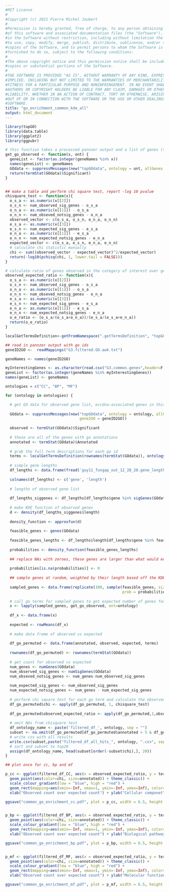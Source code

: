 ```yaml
---
#MIT License
#
#Copyright (c) 2021 Pierre Michel Joubert
#
#Permission is hereby granted, free of charge, to any person obtaining a copy
#of this software and associated documentation files (the "Software"), to deal
#in the Software without restriction, including without limitation the rights
#to use, copy, modify, merge, publish, distribute, sublicense, and/or sell
#copies of the Software, and to permit persons to whom the Software is
#furnished to do so, subject to the following conditions:
#
#The above copyright notice and this permission notice shall be included in all
#copies or substantial portions of the Software.
#
#THE SOFTWARE IS PROVIDED "AS IS", WITHOUT WARRANTY OF ANY KIND, EXPRESS OR
#IMPLIED, INCLUDING BUT NOT LIMITED TO THE WARRANTIES OF MERCHANTABILITY,
#FITNESS FOR A PARTICULAR PURPOSE AND NONINFRINGEMENT. IN NO EVENT SHALL THE
#AUTHORS OR COPYRIGHT HOLDERS BE LIABLE FOR ANY CLAIM, DAMAGES OR OTHER
#LIABILITY, WHETHER IN AN ACTION OF CONTRACT, TORT OR OTHERWISE, ARISING FROM,
#OUT OF OR IN CONNECTION WITH THE SOFTWARE OR THE USE OR OTHER DEALINGS IN THE
#SOFTWARE.
title: "go_enrichment_common_kde_all"
output: html_document
---
```


```r
library(topGO)
library(data.table)
library(ggplot2)
library(ggpubr)
```

```r

# this function takes a processed pannzer output and a list of genes (to be randomly selected) and returns the number of those genes associated with each go id
get_go_observed <- function(x, ont) {
  geneList <- factor(as.integer(geneNames %in% x))
  names(geneList) <- geneNames
  GOdata <- suppressMessages(new("topGOdata", ontology = ont, allGenes = geneList, annot = annFUN.gene2GO, gene2GO = geneID2GO))
  return(termStat(GOdata)$Significant)
}


## make a table and perform chi square test, report -log 10 pvalue
chisquare_test <- function(x){
  o_s_a <- as.numeric(x[[2]])
  o_s_n <- num_observed_sig_genes - o_s_a
  o_n_a <- as.numeric(x[[1]]) - o_s_a
  o_n_n <- num_obseved_notsig_genes - o_n_a
  observed_vector <- c(o_s_a, o_s_n, o_n_a, o_n_n)
  e_s_a <- as.numeric(x[[3]])
  e_s_n <- num_expected_sig_genes - e_s_a
  e_n_a <- as.numeric(x[[1]]) - e_s_a
  e_n_n <- num_expected_notsig_genes - e_n_a
  expected_vector <- c(e_s_a, e_s_n, e_n_a, e_n_n)
  # calculate chi statistic manually
  chi <- sum((observed_vector - expected_vector)^2/expected_vector)
  return(-log10(pchisq(chi, 1, lower.tail = FALSE)))
}

# calculate ratio of genes observed in the category of interest over genes expected in the category and return that ratio
observed_expected_ratio <- function(x){
  o_s_a <- as.numeric(x[[2]])
  o_s_n <- num_observed_sig_genes - o_s_a
  o_n_a <- as.numeric(x[[1]]) - o_s_a
  o_n_n <- num_obseved_notsig_genes - o_n_a
  e_s_a <- as.numeric(x[[3]])
  e_s_n <- num_expected_sig_genes - e_s_a
  e_n_a <- as.numeric(x[[1]]) - e_s_a
  e_n_n <- num_expected_notsig_genes - e_n_a
  o_e_ratio <- (o_s_a/(o_s_a+o_n_a))/(e_s_a/(e_s_a+e_n_a))
  return(o_e_ratio)
}

localGetTermsDefinition<-getFromNamespace(".getTermsDefinition", "topGO")

```



```r

## read in pannzer output with go ids
geneID2GO <-  readMappings("G3.filtered.GO.awk.txt")

geneNames <- names(geneID2GO)

myInterestingGenes <- as.character(read.csv("G3.common.genes",header=F, stringsAsFactors=FALSE, colClasses="character")$V1)
geneList <- factor(as.integer(geneNames %in% myInterestingGenes))
names(geneList) <- geneNames

```


```r

ontologies = c("CC", "BP", "MF")

for (ontology in ontologies) {

  # get GO data for observed gene list, eccdna-associated genes in this case
  
  GOdata <- suppressMessages(new("topGOdata", ontology = ontology, allGenes = geneList, annot = annFUN.gene2GO, 
                                 gene2GO = geneID2GO))
  
  observed <- termStat(GOdata)$Significant
  
  # these are all of the genes with go annotations
  annotated <- termStat(GOdata)$Annotated
  
  # grab the full term descriptions for each go id
  terms <- localGetTermsDefinition(rownames(termStat(GOdata)), ontology(GOdata), numChar=1000)
  
  # simple gene lengths 
  df_lengths <- data.frame(fread('guy11_fungap_out_12_28_20.gene_lengths'))
  
  colnames(df_lengths) <- c('gene', 'length')
  
  # lengths of observed gene list
  
  df_lengths_siggenes <- df_lengths[df_lengths$gene %in% sigGenes(GOdata), ]
  
  # make KDE function of observed genes
  d <- density(df_lengths_siggenes$length)
  
  density_function <- approxfun(d)
  
  feasible_genes <- genes(GOdata)
  
  feasible_genes_lengths <- df_lengths$length[df_lengths$gene %in% feasible_genes ]
  
  probabilities <- density_function(feasible_genes_lengths)
  
  ## replace NAs with zeroes, these genes are larger than what would ever be expected in common genes
  
  probabilities[is.na(probabilities)] <- 0
  
  ## sample genes at random, weighted by their length based off the KDE function
  
  sampled_genes <- data.frame(replicate(100, sample(feasible_genes, size = nrow(df_lengths_siggenes), replace = FALSE, 
                                                    prob = probabilities)))
  
  # call go terms for sampled genes to get expected number of genes for each go id
  x <- lapply(sampled_genes, get_go_observed, ont=ontology)
  
  df_x <- data.frame(x)
  
  expected <- rowMeans(df_x)
  
  # make data frame of observed vs expected
  
  df_go_permuted <- data.frame(annotated, observed, expected, terms)
  
  rownames(df_go_permuted) <- rownames(termStat(GOdata))
  
  # get count for observed vs expected
  num_genes <- numGenes(GOdata)
  num_observed_sig_genes <- numSigGenes(GOdata)
  num_obseved_notsig_genes <- num_genes-num_observed_sig_genes
  
  num_expected_sig_genes <- num_observed_sig_genes
  num_expected_notsig_genes <- num_genes - num_expected_sig_genes
  
  # perform chi square test for each go term and calculate the observed/expected ratio
  df_go_permuted$chi <- apply(df_go_permuted, 1, chisquare_test)
  
  df_go_permuted$observed_expected_ratio <- apply(df_go_permuted,1,observed_expected_ratio)
  
  # omit NAs from chisquare test
  df_ontology_name <- paste('filtered_df_', ontology, sep = "")
  subset <- na.omit(df_go_permuted[df_go_permuted$annotated > 5 & df_go_permuted$chi > -log10(0.05),])
  # write csv with all results
  write.csv(subset,paste("filtered_df_all_hits_", ontology, ".csv", sep=""))
  # sort and subset to top20
  assign(df_ontology_name, head(subset[order(-subset$chi),], 20))
}

```

```r

## plot once for cc, bp and mf

p_cc <- ggplot(filtered_df_CC, aes(x = observed_expected_ratio, y = terms)) +
  geom_point(aes(color=chi, size=annotated)) + theme_classic() +
  scale_colour_gradient(low = "blue", high = "red") +
  geom_rect(mapping=aes(xmin=-Inf, xmax=1, ymin=-Inf, ymax=Inf), color="grey", alpha=0.01) + # rectangle shows the mark for observed/expected is 1
  xlab("Observed count over expected count") + ylab("Cellular componet") + labs(color = "-Log10 p-value", size = "Number of genes \nwith annotation")+theme(axis.text=element_text(size=6), axis.title=element_text(size=8), legend.title=element_text(size=8))

ggsave("common_go_enrichment_cc.pdf", plot = p_cc, width = 6.5, height = 3.5)


p_bp <- ggplot(filtered_df_BP, aes(x = observed_expected_ratio, y = terms)) +
  geom_point(aes(color=chi, size=annotated)) + theme_classic() +
  scale_colour_gradient(low = "blue", high = "red") +
  geom_rect(mapping=aes(xmin=-Inf, xmax=1, ymin=-Inf, ymax=Inf), color="grey", alpha=0.01) + # rectangle shows the mark for observed/expected is 1
  xlab("Observed count over expected count") + ylab("Biological pathway") + labs(color = "-Log10 p-value", size = "Number of genes \nwith annotation")+theme(axis.text=element_text(size=6), axis.title=element_text(size=8), legend.title=element_text(size=8))

ggsave("common_go_enrichment_bp.pdf", plot = p_bp, width = 6.5, height = 3.5)


p_mf <- ggplot(filtered_df_MF, aes(x = observed_expected_ratio, y = terms)) +
  geom_point(aes(color=chi, size=annotated)) + theme_classic() +
  scale_colour_gradient(low = "blue", high = "red") +
  geom_rect(mapping=aes(xmin=-Inf, xmax=1, ymin=-Inf, ymax=Inf), color="grey", alpha=0.01) + # rectangle shows the mark for observed/expected is 1
  xlab("Observed count over expected count") + ylab("Molecular function") + labs(color = "-Log10 p-value", size = "Number of genes \nwith annotation")+theme(axis.text=element_text(size=6), axis.title=element_text(size=8), legend.title=element_text(size=8))

ggsave("common_go_enrichment_mf.pdf", plot = p_mf, width = 6.5, height = 3.5)


```
